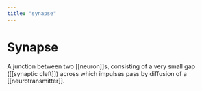 ```yaml
---
title: "synapse"
---
```


# Synapse

A junction between two [[neuron]]s, consisting of a very small gap ([[synaptic cleft]]) across which impulses pass by diffusion of a [[neurotransmitter]].